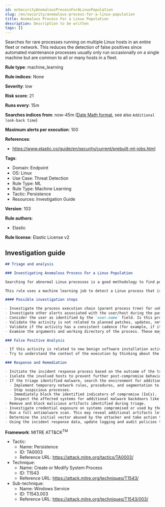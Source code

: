 ```yaml
---
id: enSecurityAnomalousProcessForALinuxPopulation
slug: /en/security/anomalous-process-for-a-linux-population
title: Anomalous Process For a Linux Population
description: Description to be written
tags: []
---
```


<div id="anomalous-process-for-a-linux-population"></div>

Searches for rare processes running on multiple Linux hosts in an entire fleet or network. This reduces the detection of false positives since automated maintenance processes usually only run occasionally on a single machine but are common to all or many hosts in a fleet.

**Rule type**: machine_learning

**Rule indices**: None

**Severity**: low

**Risk score**: 21

**Runs every**: 15m

**Searches indices from**: now-45m ([Date Math format](((ref))/common-options.html#date-math), see also <DocLink id="enSecurityRulesUiCreate" section="set-the-rules-schedule">`Additional look-back time`</DocLink>)

**Maximum alerts per execution**: 100

**References**: 

* https://www.elastic.co/guide/en/security/current/prebuilt-ml-jobs.html

**Tags**: 

* Domain: Endpoint
* OS: Linux
* Use Case: Threat Detection
* Rule Type: ML
* Rule Type: Machine Learning
* Tactic: Persistence
* Resources: Investigation Guide

**Version**: 103

**Rule authors**: 

* Elastic

**Rule license**: Elastic License v2

## Investigation guide

```markdown
## Triage and analysis

### Investigating Anomalous Process For a Linux Population

Searching for abnormal Linux processes is a good methodology to find potentially malicious activity within a network. Understanding what is commonly run within an environment and developing baselines for legitimate activity can help uncover potential malware and suspicious behaviors.

This rule uses a machine learning job to detect a Linux process that is rare and unusual for all of the monitored Linux hosts in your fleet.

#### Possible investigation steps

- Investigate the process execution chain (parent process tree) for unknown processes. Examine their executable files for prevalence, and whether they are located in expected locations.
- Investigate other alerts associated with the user/host during the past 48 hours.
- Consider the user as identified by the `user.name` field. Is this program part of an expected workflow for the user who ran this program on this host?
- Validate the activity is not related to planned patches, updates, network administrator activity, or legitimate software installations.
- Validate if the activity has a consistent cadence (for example, if it runs monthly or quarterly), as it could be part of a monthly or quarterly business process.
- Examine the arguments and working directory of the process. These may provide indications as to the source of the program or the nature of the tasks it is performing.

### False Positive Analysis

- If this activity is related to new benign software installation activity, consider adding exceptions — preferably with a combination of user and command line conditions.
- Try to understand the context of the execution by thinking about the user, machine, or business purpose. A small number of endpoints, such as servers with unique software, might appear unusual but satisfy a specific business need.

### Response and Remediation

- Initiate the incident response process based on the outcome of the triage.
- Isolate the involved hosts to prevent further post-compromise behavior.
- If the triage identified malware, search the environment for additional compromised hosts.
  - Implement temporary network rules, procedures, and segmentation to contain the malware.
  - Stop suspicious processes.
  - Immediately block the identified indicators of compromise (IoCs).
  - Inspect the affected systems for additional malware backdoors like reverse shells, reverse proxies, or droppers that   attackers could use to reinfect the system.
- Remove and block malicious artifacts identified during triage.
- Investigate credential exposure on systems compromised or used by the attacker to ensure all compromised accounts are identified. Reset passwords for these accounts and other potentially compromised credentials, such as email, business systems, and web services.
- Run a full antimalware scan. This may reveal additional artifacts left in the system, persistence mechanisms, and malware components.
- Determine the initial vector abused by the attacker and take action to prevent reinfection through the same vector.
- Using the incident response data, update logging and audit policies to improve the mean time to detect (MTTD) and the mean time to respond (MTTR).

```

**Framework**: MITRE ATT&CK<sup>TM</sup>

* Tactic:
    * Name: Persistence
    * ID: TA0003
    * Reference URL: https://attack.mitre.org/tactics/TA0003/
* Technique:
    * Name: Create or Modify System Process
    * ID: T1543
    * Reference URL: https://attack.mitre.org/techniques/T1543/
* Sub-technique:
    * Name: Windows Service
    * ID: T1543.003
    * Reference URL: https://attack.mitre.org/techniques/T1543/003/

